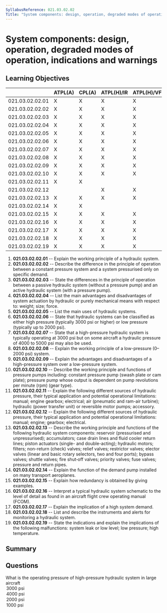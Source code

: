 ```yaml
---
SyllabusReference: 021.03.02.02
Title: "System components: design, operation, degraded modes of operation, indications and warnings"
---
```


# System components: design, operation, degraded modes of operation, indications and warnings

## Learning Objectives

|  | ATPL(A) | CPL(A) | ATPL(H)/IR | ATPL(H)/VFR | CPL(H) | IR | CBIR(A) |
| --- | --- | --- | --- | --- | --- | --- | --- |
| 021.03.02.02.01 | X | X | X | X | X |  |  |
| 021.03.02.02.02 | X | X | X | X | X |  |  |
| 021.03.02.02.03 | X | X | X | X | X |  |  |
| 021.03.02.02.04 | X | X | X | X | X |  |  |
| 021.03.02.02.05 | X | X | X | X | X |  |  |
| 021.03.02.02.06 | X | X | X | X | X |  |  |
| 021.03.02.02.07 | X | X | X | X | X |  |  |
| 021.03.02.02.08 | X | X | X | X | X |  |  |
| 021.03.02.02.09 | X | X | X | X | X |  |  |
| 021.03.02.02.10 | X | X | X | X | X |  |  |
| 021.03.02.02.11 | X | X |  |  |  |  |  |
| 021.03.02.02.12 |  |  | X | X | X |  |  |
| 021.03.02.02.13 | X | X | X | X | X |  |  |
| 021.03.02.02.14 | X | X |  |  |  |  |  |
| 021.03.02.02.15 | X | X | X | X | X |  |  |
| 021.03.02.02.16 | X | X | X | X | X |  |  |
| 021.03.02.02.17 | X | X | X | X | X |  |  |
| 021.03.02.02.18 | X | X | X | X | X |  |  |
| 021.03.02.02.19 | X | X | X | X | X |  |  |

1. **021.03.02.02.01** -- Explain the working principle of a hydraulic system.
2. **021.03.02.02.02** -- Describe the difference in the principle of operation between a constant pressure system and a system pressurised only on specific demand.
3. **021.03.02.02.03** -- State the differences in the principle of operation between a passive hydraulic system (without a pressure pump) and an active hydraulic system (with a pressure pump).
4. **021.03.02.02.04** -- List the main advantages and disadvantages of system actuation by hydraulic or purely mechanical means with respect to: weight; size; force.
5. **021.03.02.02.05** -- List the main uses of hydraulic systems.
6. **021.03.02.02.06** -- State that hydraulic systems can be classified as either high pressure (typically 3000 psi or higher) or low pressure (typically up to 2000 psi).
7. **021.03.02.02.07** -- State that a high-pressure hydraulic system is typically operating at 3000 psi but on some aircraft a hydraulic pressure of 4000 to 5000 psi may also be used.
8. **021.03.02.02.08** -- Explain the working principle of a low-pressure (0–2000 psi) system.
9. **021.03.02.02.09** -- Explain the advantages and disadvantages of a high-pressure system over a low-pressure system.
10. **021.03.02.02.10** -- Describe the working principle and functions of pressure pumps including: constant pressure pump (swash plate or cam plate); pressure pump whose output is dependent on pump revolutions per minute (rpm) (gear type).
11. **021.03.02.02.11** -- Explain the following different sources of hydraulic pressure, their typical application and potential operational limitations: manual; engine gearbox; electrical; air (pneumatic and ram-air turbine); hydraulic (power transfer unit) or reversible motor pumps; accessory.
12. **021.03.02.02.12** -- Explain the following different sources of hydraulic pressure, their typical application and potential operational limitations: manual; engine; gearbox; electrical.
13. **021.03.02.02.13** -- Describe the working principle and functions of the following hydraulic system components: reservoir (pressurised and unpressurised); accumulators; case drain lines and fluid cooler return lines; piston actuators (single- and double-acting); hydraulic motors; filters; non-return (check) valves; relief valves; restrictor valves; elector valves (linear and basic rotary selectors, two and four ports); bypass valves; shuttle valves; fire shut‑off valves; priority valves; fuse valves; pressure and return pipes.
14. **021.03.02.02.14** -- Explain the function of the demand pump installed on many transport aeroplanes.
15. **021.03.02.02.15** -- Explain how redundancy is obtained by giving examples.
16. **021.03.02.02.16** -- Interpret a typical hydraulic system schematic to the level of detail as found in an aircraft flight crew operating manual (FCOM).
17. **021.03.02.02.17** -- Explain the implication of a high system demand.
18. **021.03.02.02.18** -- List and describe the instruments and alerts for monitoring a hydraulic system.
19. **021.03.02.02.19** -- State the indications and explain the implications of the following malfunctions: system leak or low level; low pressure; high temperature.

## Summary

## Questions

<Question id="fasA3nh" lo="021.03.02.02.07" variant="definition">
  <Text variant="oneCorrect">
    What is the <Subject /> operating pressure of high-pressure hydraulic system
    in large aircraft
  </Text>
  <Option id="fasA3nh-1" subject="typical">
    3000 psi
  </Option>
  <Option id="fasA3nh-2" subject="maximum">
    4000 psi
  </Option>
  <Option id="fasA3nh-3"> 2000 psi</Option>
  <Option id="fasA3nh-4"> 1000 psi</Option>
</Question>
